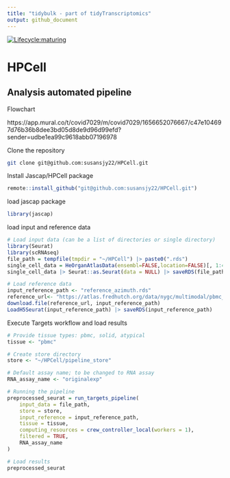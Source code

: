 ```yaml
---
title: "tidybulk - part of tidyTranscriptomics"
output: github_document
---
```


<!-- badges: start -->
[![Lifecycle:maturing](https://img.shields.io/badge/lifecycle-maturing-blue.svg)](https://www.tidyverse.org/lifecycle/#maturing) 
<!-- badges: end -->

# HPCell

## Analysis automated pipeline

Flowchart

https://app.mural.co/t/covid7029/m/covid7029/1656652076667/c47e104697d76b36b8dee3bd05d8de9d96d99efd?sender=udbe1ea99c9618abb07196978

Clone the repository

```bash

git clone git@github.com:susansjy22/HPCell.git

```

Install Jascap/HPCell package 

```r

remote::install_github("git@github.com:susansjy22/HPCell.git")

```

load jascap package 

```r

library(jascap)

```

load input and reference data


```r

# Load input data (can be a list of directories or single directory)
library(Seurat)
library(scRNAseq)
file_path = tempfile(tmpdir = "~/HPCell") |> paste0(".rds")
single_cell_data = HeOrganAtlasData(ensembl=FALSE,location=FALSE)[, 1:400]
single_cell_data |> Seurat::as.Seurat(data = NULL) |> saveRDS(file_path)

# Load reference data 
input_reference_path <- "reference_azimuth.rds"
reference_url<- "https://atlas.fredhutch.org/data/nygc/multimodal/pbmc_multimodal.h5seurat"
download.file(reference_url, input_reference_path)
LoadH5Seurat(input_reference_path) |> saveRDS(input_reference_path)
```

Execute Targets workflow and load results

```r
# Provide tissue types: pbmc, solid, atypical
tissue <- "pbmc"

# Create store directory 
store <- "~/HPCell/pipeline_store"

# Default assay name; to be changed to RNA assay
RNA_assay_name <- "originalexp"

# Running the pipeline
preprocessed_seurat = run_targets_pipeline(
    input_data = file_path, 
    store = store,
    input_reference = input_reference_path,
    tissue = tissue,
    computing_resources = crew_controller_local(workers = 1), 
    filtered = TRUE, 
    RNA_assay_name 
)

# Load results
preprocessed_seurat

```
